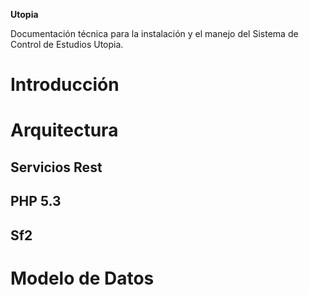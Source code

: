 '''Utopia'''

Documentación técnica para la instalación y el manejo del Sistema de Control de Estudios Utopia.

= Introducción =
= Arquitectura =
== Servicios Rest ==
== PHP 5.3 ==
== Sf2 ==
= Modelo de Datos =
